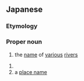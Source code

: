 ==Japanese==
{{ja-kanjitab|yomi=k|みどり|かわ|r=y|k2=がわ}}
{{ja-kanjitab|yomi=k|みどり|かわ}}
{{wikipedia|lang=ja}}
{{wikipedia|lang=ja|緑川 (曖昧さ回避)}}
===Etymology===
{{compound|lang=ja|緑|川|tr1=midori|t1=[[green]]|tr2=kawa|t2=[[river]]|sort=みどりかわ}}

===Proper noun===
{{ja-pos|proper|みどりかわ|みどりがわ}}

# the [[name]] of [[various]] [[river]]s

{{ja-pos|proper|みどりかわ}}

# {{surname|lang=ja|sort=みどりかわ}}
# a [[place name]]

{{topics|ja|Rivers|Japan|sort=みどりかわ}}